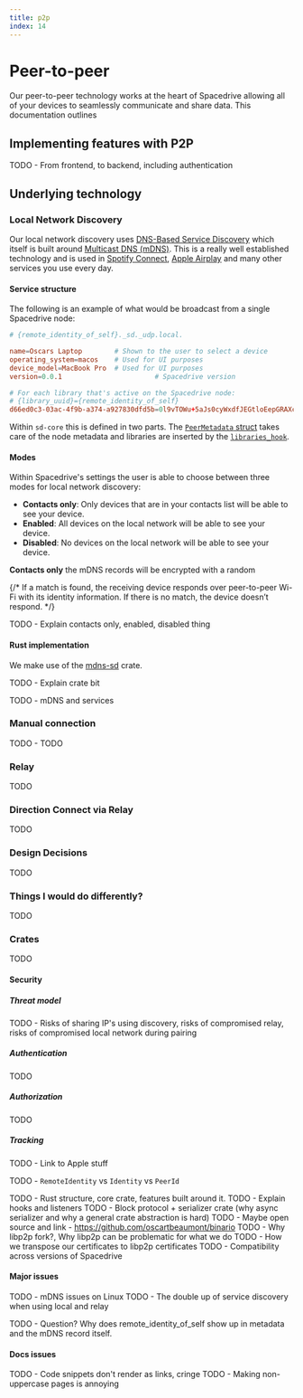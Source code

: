 ```yaml
---
title: ​p2p
index: 14
---
```


# Peer-to-peer

Our peer-to-peer technology works at the heart of Spacedrive allowing all of your devices to seamlessly communicate and share data. This documentation outlines

## Implementing features with P2P

TODO - From frontend, to backend, including authentication

## Underlying technology

### Local Network Discovery

Our local network discovery uses [DNS-Based Service Discovery](https://www.rfc-editor.org/rfc/rfc6763.html) which itself is built around [Multicast DNS (mDNS)](https://datatracker.ietf.org/doc/html/rfc6762). This is a really well established technology and is used in [Spotify Connect](https://support.spotify.com/au/article/spotify-connect/), [Apple Airplay](https://www.apple.com/au/airplay/) and many other services you use every day.

#### Service structure

The following is an example of what would be broadcast from a single Spacedrive node:
```toml
# {remote_identity_of_self}._sd._udp.local.

name=Oscars Laptop        # Shown to the user to select a device
operating_system=macos    # Used for UI purposes
device_model=MacBook Pro  # Used for UI purposes
version=0.0.1 						# Spacedrive version

# For each library that's active on the Spacedrive node:
# {library_uuid}={remote_identity_of_self}
d66ed0c3-03ac-4f9b-a374-a927830dfd5b=0l9vTOWu+5aJs0cyWxdfJEGtloEepGRAXcEuDeTDRPk
```

Within `sd-core` this is defined in two parts. The [`PeerMetadata` struct](https://github.com/spacedriveapp/spacedrive/blob/44478207e72495b3777e294660d78939711b544f/core/src/p2p/metadata.rs#L9) takes care of the node metadata and libraries are inserted by the [`libraries_hook`](https://github.com/spacedriveapp/spacedrive/blob/44478207e72495b3777e294660d78939711b544f/core/src/p2p/libraries.rs#L13).

#### Modes

<Notice
	type="note"
	text="This section discusses 'Contacts Only' which is not yet fully implemented."
/>

Within Spacedrive's settings the user is able to choose between three modes for local network discovery:
 - **Contacts only**: Only devices that are in your contacts list will be able to see your device.
 - **Enabled**: All devices on the local network will be able to see your device.
 - **Disabled**: No devices on the local network will be able to see your device.

**Contacts only** the mDNS records will be encrypted with a random





{/* If a match is found, the receiving device responds over peer-to-peer Wi-Fi with its identity information. If there is no match, the device doesn’t respond. */}





TODO - Explain contacts only, enabled, disabled thing

#### Rust implementation

We make use of the [mdns-sd](https://docs.rs/mdns-sd) crate.

TODO - Explain crate bit

TODO - mDNS and services



### Manual connection

TODO - TODO

### Relay

TODO

### Direction Connect via Relay

TODO


### Design Decisions

TODO

### Things I would do differently?

TODO

### Crates

TODO

#### Security

##### Threat model

TODO - Risks of sharing IP's using discovery, risks of compromised relay, risks of compromised local network during pairing

##### Authentication

TODO

##### Authorization

TODO

##### Tracking

TODO - Link to Apple stuff


TODO - `RemoteIdentity` vs `Identity` vs `PeerId`

TODO - Rust structure, core crate, features built around it.
TODO - Explain hooks and listeners
TODO - Block protocol + serializer crate (why async serializer and why a general crate abstraction is hard)
	TODO - Maybe open source and link - https://github.com/oscartbeaumont/binario
TODO - Why libp2p fork?, Why libp2p can be problematic for what we do
TODO - How we transpose our certificates to libp2p certificates
TODO - Compatibility across versions of Spacedrive

#### Major issues

TODO - mDNS issues on Linux
TODO - The double up of service discovery when using local and relay

TODO - Question? Why does remote_identity_of_self show up in metadata and the mDNS record itself.

#### Docs issues

TODO - Code snippets don't render as links, cringe
TODO - Making non-uppercase pages is annoying

